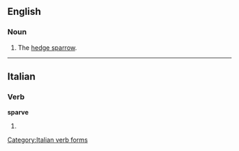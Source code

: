 ==English==

===Noun===
{{en-noun}}

# {{context|UK|dialect|lang=en}} The [[hedge sparrow]].

{{Webster 1913}}

----

==Italian==

===Verb===
'''sparve'''

# {{conjugation of|sparere||3|s|[[past historic]]|lang=it}}

[[Category:Italian verb forms]]
